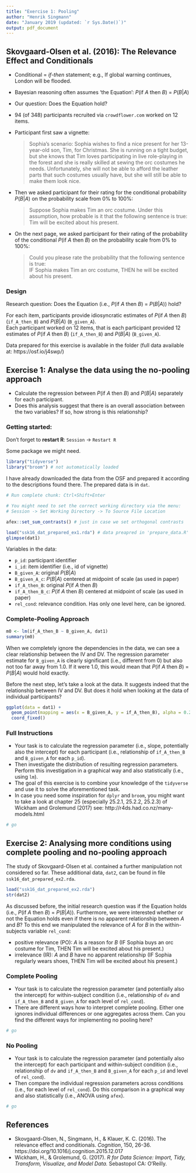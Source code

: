 ```yaml
---
title: "Exercise 1: Pooling"
author: "Henrik Singmann"
date: "January 2019 (updated: `r Sys.Date()`)"
output: pdf_document
---
```


## Skovgaard-Olsen et al. (2016): The Relevance Effect and Conditionals

- Conditional = *if-then* statement; e.g., If global warning continues, London will be flooded.
- Bayesian reasoning often assumes 'the Equation': *P*(if *A* then *B*) = *P*(*B*|*A*)
- Our question: Does the Equation hold? 

- 94 (of 348) participants recruited via `crowdflower.com` worked on 12 items.

- Participant first saw a vignette:
  
  > Sophia's scenario: Sophia wishes to find a nice present for her 13-year-old son, Tim, for Christmas. She is running on a tight budget, but she knows that Tim loves participating in live role-playing in the forest and she is really skilled at sewing the orc costumes he needs. Unfortunately, she will not be able to afford the leather parts that such costumes usually have, but she will still be able to make them look nice.

- Then we asked participant for their rating for the conditional probability *P*(*B*|*A*) on the probability scale from 0% to 100%:

  > Suppose Sophia makes Tim an orc costume.
  > Under this assumption, how probable is it that the following sentence is true:   
  > Tim will be excited about his present.

- On the next page, we asked participant for their rating of the probability of the conditional *P*(if *A* then *B*) on the probability scale from 0% to 100%:

  > Could you please rate the probability that the following sentence is true:   
  > IF Sophia makes Tim an orc costume, THEN he will be excited about his present.

### Design

Research question: Does the Equation (i.e., *P*(if *A* then *B*) = *P*(*B*|*A*)) hold? 

For each item, participants provide idiosyncratic estimates of *P*(if *A* then *B*) (`if_A_then_B`) and *P*(*B*|*A*) (`B_given_A`).  
Each participant worked on 12 items, that is each participant provided 12 estimates of *P*(if *A* then *B*) (`if_A_then_B`) and *P*(*B*|*A*) (`B_given_A`).

Data prepared for this exercise is available in the folder (full data available at: https://osf.io/j4swp/)

## Exercise 1: Analyse the data using the no-pooling approach
- Calculate the regression between *P*(if *A* then *B*) and *P*(*B*|*A*) separately for each participant.
- Does this analysis suggest that there is an overall association between the two variables? If so, how strong is this relationship?

### Getting started:

Don't forget to **restart R**: `Session` -> `Restart R`

Some package we might need.
```r
library("tidyverse")
library("broom") # not automatically loaded
```

I have already downloaded the data from the OSF and prepared it according to the descriptions found there. The prepared data is in `dat`.

```r
# Run complete chunk: Ctrl+Shift+Enter

# You might need to set the correct working directory via the menu: 
# Session -> Set Working Directory -> To Source File Location

afex::set_sum_contrasts() # just in case we set orthogonal contrasts

load("ssk16_dat_prepared_ex1.rda") # data preapred in 'prepare_data.R'
glimpse(dat1)

```

Variables in the data:

- `p_id`: participant identifier
- `i_id`: item identifier (i.e., id of vignette)
- `B_given_A`: original *P*(*B*|*A*)
- `B_given_A_c`: *P*(*B*|*A*) centered at midpoint of scale (as used in paper)
- `if_A_then_B`: original *P*(if *A* then *B*)
- `if_A_then_B_c`: *P*(if *A* then *B*) centered at midpoint of scale (as used in paper)
- `rel_cond`: relevance condition. Has only one level here, can be ignored.

### Complete-Pooling Approach

```r
m0 <- lm(if_A_then_B ~ B_given_A, dat1)
summary(m0)
```

When we completely ignore the dependencies in the data, we can see a clear relationship between the IV and DV. The regression parameter estimate for `B_given_A` is clearly significant (i.e., different from 0) but also not too far away from 1.0. If it were 1.0, this would mean that *P*(if *A* then *B*) = *P*(*B*|*A*) would hold exactly.

Before the next step, let's take a look at the data. It suggests indeed that the relationship between IV and DV. But does it hold when looking at the data of individual participants?

```r
ggplot(data = dat1) + 
  geom_point(mapping = aes(x = B_given_A, y = if_A_then_B), alpha = 0.2, pch = 16) + 
  coord_fixed()
```


### Full Instructions  

- Your task is to calculate the regression parameter (i.e., slope, potentially also the intercept) for each participant (i.e., relationship of `if_A_then_B` and `B_given_A` for each `p_id`).
- Then investigate the distribution of resulting regression parameters. Perform this investigation in a graphical way and also statistically (i.e., using `lm`).
- The goal of this exercise is to combine your knowledge of the `tidyverse` and use it to solve the aforementioned task.
- In case you need some inspiration for `dplyr` and `broom`, you might want to take a look at chapter 25 (especially 25.2.1, 25.2.2, 25.2.3) of Wickham and Grolemund (2017) see: http://r4ds.had.co.nz/many-models.html


```r

# go
```

## Exercise 2: Analysing more conditions using complete pooling and no-pooling approach

The study of Skovgaard-Olsen et al. contained a further manipulation not considered so far. These additional data, `dat2`, can be found in file `ssk16_dat_prepared_ex2.rda`.

```r
load("ssk16_dat_prepared_ex2.rda")
str(dat2)
```

As discussed before, the initial research question was if the Equation holds (i.e., *P*(if *A* then *B*) = *P*(*B*|*A*)). Furthermore, we were interested whether or not the Equation holds even if there is no apparent relationship between *A* and *B*? To this end we manipulated the relevance of *A* for *B* in the within-subjects variable `rel_cond`:

- positive relevance (PO): *A* is a reason for *B* (IF Sophia buys an orc costume for Tim, THEN Tim will be excited about his present.)
- irrelevance (IR): *A* and *B* have no apparent relationship (IF Sophia regularly wears shoes, THEN Tim will be excited about his present.)

### Complete Pooling

- Your task is to calculate the regression parameter (and potentially also the intercept) for within-subject condition (i.e., relationship of `dv` and `if_A_then_B` and `B_given_A` for each level of `rel_cond`).
- There are different ways how to interpret complete pooling. Either one ignores individual differences or one aggregates across them. Can you find the different ways for implementing no pooling here?

```r
# go
```


### No Pooling 

- Your task is to calculate the regression parameter (and potentially also the intercept) for each participant and within-subject condition (i.e., relationship of `dv` and `if_A_then_B` and `B_given_A` for each `p_id` and level of `rel_cond`).
- Then compare the individual regression parameters across conditions (i.e., for each level of `rel_cond`). Do this comparison in a graphical way and also statistically (i.e., ANOVA using `afex`).

```r
# go
```



## References 
- Skovgaard-Olsen, N., Singmann, H., & Klauer, K. C. (2016). The relevance effect and conditionals. *Cognition*, 150, 26-36. https://doi.org/10.1016/j.cognition.2015.12.017
- Wickham, H., & Grolemund, G. (2017). *R for Data Science: Import, Tidy, Transform, Visualize, and Model Data.* Sebastopol  CA: O'Reilly.

